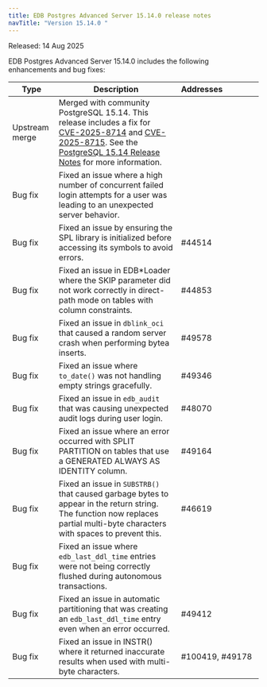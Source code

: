 ```yaml
---
title: EDB Postgres Advanced Server 15.14.0 release notes
navTitle: "Version 15.14.0 "
---
```


Released: 14 Aug 2025

EDB Postgres Advanced Server 15.14.0  includes the following enhancements and bug fixes:

| Type           | Description                                                                                                                                                                                                                                                                                                                                         | Addresses&nbsp;&nbsp;&nbsp;&nbsp;&nbsp;&nbsp;&nbsp;&nbsp;&nbsp;&nbsp;&nbsp;&nbsp;&nbsp;&nbsp;&nbsp; |
|----------------|-----------------------------------------------------------------------------------------------------------------------------------------------------------------------------------------------------------------------------------------------------------------------------------------------------------------------------------------------------|-----------------------------------------------------------------------------------------------------|
| Upstream merge | Merged with community PostgreSQL 15.14. This release includes a fix for [CVE-2025-8714](https://www.postgresql.org/support/security/CVE-2025-8714/) and [CVE-2025-8715](https://www.postgresql.org/support/security/CVE-2025-8715/). See the [PostgreSQL 15.14 Release Notes](https://www.postgresql.org/docs/release/15.14/) for more information. |                                                                                                     |
| Bug&nbsp;fix   | Fixed an issue where a high number of concurrent failed login attempts for a user was leading to an unexpected server behavior.                                                                                                                                                                                                                     |                                                                                                     |
| Bug&nbsp;fix   | Fixed an issue by ensuring the SPL library is initialized before accessing its symbols to avoid errors.                                                                                                                                                                                                                                             | #44514                                                                                              |
| Bug&nbsp;fix   | Fixed an issue in EDB*Loader where the SKIP parameter did not work correctly in direct-path mode on tables with column constraints.                                                                                                                                                                                                                 | #44853                                                                                              |
| Bug&nbsp;fix   | Fixed an issue in `dblink_oci` that caused a random server crash when performing bytea inserts.                                                                                                                                                                                                                                                     | #49578                                                                                              |
| Bug&nbsp;fix   | Fixed an issue where `to_date()` was not handling empty strings gracefully.                                                                                                                                                                                                                                                                         | #49346                                                                                              |
| Bug&nbsp;fix   | Fixed an issue in `edb_audit` that was causing unexpected audit logs during user login.                                                                                                                                                                                                                                                             | #48070                                                                                              |
| Bug&nbsp;fix   | Fixed an issue where an error occurred with SPLIT PARTITION on tables that use a GENERATED ALWAYS AS IDENTITY column.                                                                                                                                                                                                                               | #49164                                                                                              |
| Bug&nbsp;fix   | Fixed an issue in `SUBSTRB()` that caused garbage bytes to appear in the return string. The function now replaces partial multi-byte characters with spaces to prevent this.                                                                                                                                                                        | #46619                                                                                              |
| Bug&nbsp;fix   | Fixed an issue where `edb_last_ddl_time` entries were not being correctly flushed during autonomous transactions.                                                                                                                                                                                                                                   |                                                                                                     |
| Bug&nbsp;fix   | Fixed an issue in automatic partitioning that was creating an `edb_last_ddl_time` entry even when an error occurred.                                                                                                                                                                                                                                | #49412                                                                                              |
| Bug&nbsp;fix   | Fixed an issue in INSTR() where it returned inaccurate results when used with multi-byte characters. |#100419, #49178 |
